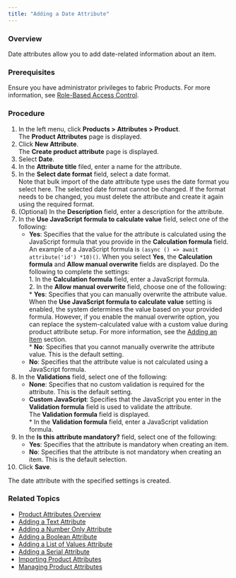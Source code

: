 ```yaml
---
title: "Adding a Date Attribute"
---
```


### Overview

Date attributes allow you to add date-related information about an item.

### Prerequisites

Ensure you have administrator privileges to fabric Products. For more information, see [Role-Based Access Control](/docs/role-based-access-control).

### Procedure

1. In the left menu, click **Products > Attributes > Product**.  
The **Product Attributes** page is displayed.
2. Click **New Attribute**.  
The **Create product attribute** page is displayed.
3. Select **Date**.
4. In the **Attribute title** filed, enter a name for the attribute.
5. In the **Select date format** field, select a date format.  
Note that bulk import of the date attribute type uses the date format you select here. The selected date format cannot be changed. If the format needs to be changed, you must delete the attribute and create it again using the required format.
6. (Optional) In the **Description** field, enter a description for the attribute.
7. In the **Use JavaScript formula to calculate value** field, select one of the following:  
   * **Yes**: Specifies that the value for the attribute is calculated using the JavaScript formula that you provide in the **Calculation formula** field. An example of a JavaScript formula is `(async () => await attribute('id') *10)()`. When you select **Yes**, the **Calculation formula** and **Allow manual overwrite** fields are displayed. Do the following to complete the settings:  
         1. In the **Calculation formula** field, enter a JavaScript formula.  
         2. In the **Allow manual overwrite** field, choose one of the following:  
                  * **Yes**: Specifies that you can manually overwrite the attribute value. When the **Use JavaScript formula to calculate value** setting is enabled, the system determines the value based on your provided formula. However, if you enable the manual overwrite option, you can replace the system-calculated value with a custom value during product attribute setup. For more information, see the [Adding an Item](/docs/products-adding-item) section.  
                  * **No**: Specifies that you cannot manually overwrite the attribute value. This is the default setting.  
   * **No**: Specifies that the attribute value is not calculated using a JavaScript formula.
8. In the **Validations** field, select one of the following:  
   * **None**: Specifies that no custom validation is required for the attribute. This is the default setting.  
   * **Custom JavaScript**: Specifies that the JavaScript you enter in the **Validation formula** field is used to validate the attribute.  
   The **Validation formula** field is displayed.  
         * In the **Validation formula** field, enter a JavaScript validation formula.
9. In the **Is this attribute mandatory?** field, select one of the following:  
   * **Yes**: Specifies that the attribute is mandatory when creating an item.  
   * **No**: Specifies that the attribute is not mandatory when creating an item. This is the default selection.
10. Click **Save**.

The date attribute with the specified settings is created.

### Related Topics

* [Product Attributes Overview](/docs/product-attributes-overview)
* [Adding a Text Attribute](/docs/products-adding-text-attribute)
* [Adding a Number Only Attribute](/docs/products-adding-number-attribute)
* [Adding a Boolean Attribute](/docs/products-adding-boolean-attribute)
* [Adding a List of Values Attribute](/docs/adding-a-list-of-values-attribute)
* [Adding a Serial Attribute](/docs/products-adding-serial-attribute)
* [Importing Product Attributes](/docs/products-importing-product-attributes)
* [Managing Product Attributes](/docs/products-managing-product-attributes)